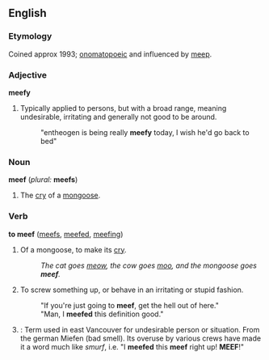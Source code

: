 ==English==

===Etymology===
Coined approx 1993; [[onomatopoeic]] and influenced by [[meep]].

===Adjective===
'''meefy'''
#Typically applied to persons, but with a broad range, meaning undesirable, irritating and generally not good to be around.
#:"entheogen is being really '''meefy''' today, I wish he'd go back to bed"

===Noun===
'''meef''' (''plural:'' '''meefs''')
#The [[cry]] of a [[mongoose]].

===Verb===
'''to meef'''  ([[meefs]], [[meefed]], [[meefing]])
# Of a mongoose, to make its [[cry]].
#:''The cat goes [[meow]], the cow goes [[moo]], and the mongoose goes '''meef'''.''
# To screw something up, or behave in an irritating or stupid fashion.
#:"If you're just going to '''meef''', get the hell out of here."
#:"Man, I '''meefed''' this definition good."
# {{cattag|slang}}: Term used in east Vancouver for undesirable person or situation.  From the german Miefen (bad smell).  Its overuse by various crews have made it a word much like ''smurf'', i.e. "I '''meefed''' this '''meef''' right up!  '''MEEF'''!"